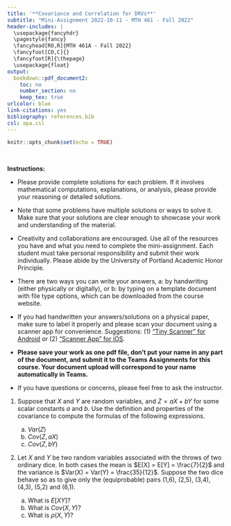 ```yaml
---
title: '**Covariance and Correlation for DRVs**'
subtitle: "Mini-Assignment 2022-10-11 - MTH 461 - Fall 2022"
header-includes: |
  \usepackage{fancyhdr}
  \pagestyle{fancy}
  \fancyhead[RO,R]{MTH 461A - Fall 2022}
  \fancyfoot[CO,C]{}
  \fancyfoot[R]{\thepage}
  \usepackage{float}
output:
  bookdown::pdf_document2:
    toc: no
    number_section: no
    keep_tex: true
urlcolor: blue
link-citations: yes
bibliography: references.bib
csl: apa.csl
---
```


```r
knitr::opts_chunk$set(echo = TRUE)
```

\

**Instructions:**
 
 * Please provide complete solutions for each problem. If it involves mathematical computations, explanations, or analysis, please provide your reasoning or detailed solutions.
 
 * Note that some problems have multiple solutions or ways to solve it. Make sure that your solutions are clear enough to showcase your work and understanding of the material.
 
 * Creativity and collaborations are encouraged. Use all of the resources you have and what you need to complete the mini-assignment. Each student must take personal responsibility and submit their work individually. Please abide by the University of Portland Academic Honor Principle.
 
 * There are two ways you can write your answers, a: by handwriting (either physically or digitally), or b: by typing on a template document with file type options, which can be downloaded from the course website.
 
 * If you had handwritten your answers/solutions on a physical paper, make sure to label it properly and please scan your document using a scanner app for convenience. Suggestions: (1) ["Tiny Scanner" for Android](https://play.google.com/store/apps/details?id=com.appxy.tinyscanner&hl=en_US&gl=US){target="_blank"} or (2) ["Scanner App" for iOS](https://apps.apple.com/us/app/scanner-app-scan-pdf-document/id595563753){target="_blank"}.
 
 * **Please save your work as one pdf file, don't put your name in any part of the document, and submit it to the Teams Assignments for this course. Your document upload will correspond to your name automatically in Teams.**
 
 * If you have questions or concerns, please feel free to ask the instructor.

\newpage
  
1. Suppose that $X$ and $Y$ are random variables, and $Z = aX + bY$ for some scalar constants $a$ and $b$. Use the definition and properties of the covariance to compute the formulas of the following expressions.

    a. $Var(Z)$
    b. $Cov(Z,aX)$
    c. $Cov(Z,bY)$
  
2. Let $X$ and $Y$ be two random variables associated with the throws of two ordinary dice. In both cases the mean is $E[X] = E[Y] = \frac{7}{2}$ and the variance is $Var(X) = Var(Y) = \frac{35}{12}$. Suppose the two dice behave so as to give only the (equiprobable) pairs (1,6), (2,5), (3,4), (4,3), (5,2) and (6,1).

    a. What is $E[XY]$?
    b. What is $Cov(X,Y)$?
    c. What is $\rho(X,Y)$?
